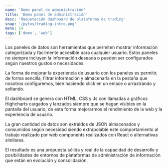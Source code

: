 ```yaml
---
name: 'Demo panel de administración'
title: 'Demo panel de administración'
desc: 'Maquetación dashboard de plataforma de trading'
snap: '/pytos/trading-intro.png'
menu: 14
tags: ['demo', 'web']
---
```




Los paneles de datos son herramientas que permiten mostrar información categorizada y fácilmente accesible
para cualquier usuario. Estos paneles no siempre incluyen la información deseada o pueden ser configurados según
nuestros gustos o necesidades.

La forma de mejorar la experiencia de usuario con los paneles es permitir, de forma sencilla, filtrar información y
almacenarla en la pestaña que nosotros configuremos, bien haciendo click en un enlace o arrastrando y soltando.

El dashboard se genera con HTML, CSS y Js con llamadas a gráficos Highcharts cargados y lanzados siempre que se hagan
visibles en la pantalla del usuario, de esta forma mejorarmos el rendimiento de la web y la experiencia de usuario.

La gran cantidad de datos son extraidos de JSON almacenados y consumidos según necesidad siendo extrapolable este comportamiento
al trabajo realizado por web components realizados con React o alternativas similares.

El resultado es una propuesta sólida y real de la capacidad de desarrollo y posibilidades de entornos de plataformas de
administración de información que están en evolución y consolidación.

